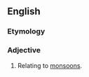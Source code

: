==English==

===Etymology===
{{suffix|en|monsoon|al}}

===Adjective===
{{en-adj|-}}

# Relating to [[monsoon]]s.
